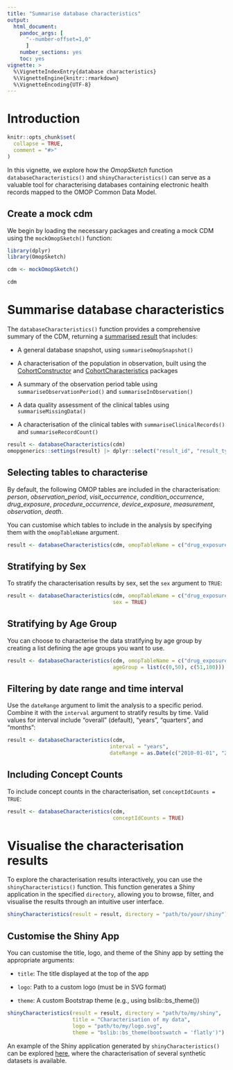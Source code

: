 ```yaml
---
title: "Summarise database characteristics"
output: 
  html_document:
    pandoc_args: [
      "--number-offset=1,0"
      ]
    number_sections: yes
    toc: yes
vignette: >
  %\VignetteIndexEntry{database characteristics}
  %\VignetteEngine{knitr::rmarkdown}
  %\VignetteEncoding{UTF-8}
---
```


# Introduction

```r
knitr::opts_chunk$set(
  collapse = TRUE,
  comment = "#>"
)

```

In this vignette, we explore how the *OmopSketch* function `databaseCharacteristics()` and `shinyCharacteristics()` can serve as a valuable tool for characterising databases containing electronic health records mapped to the OMOP Common Data Model.

## Create a mock cdm

We begin by loading the necessary packages and creating a mock CDM using the `mockOmopSketch()` function:

```r
library(dplyr)
library(OmopSketch)

cdm <- mockOmopSketch()

cdm
```

# Summarise database characteristics

The `databaseCharacteristics()` function provides a comprehensive summary of the CDM, returning a [summarised result]() that includes:

-   A general database snapshot, using `summariseOmopSnapshot()`

-   A characterisation of the population in observation, built using the [CohortConstructor]() and [CohortCharacteristics]() packages

-   A summary of the observation period table using `summariseObservationPeriod()` and `summariseInObservation()`

-   A data quality assessment of the clinical tables using `summariseMissingData()`

-   A characterisation of the clinical tables with `summariseClinicalRecords()` and `summariseRecordCount()`

```r
result <- databaseCharacteristics(cdm)
omopgenerics::settings(result) |> dplyr::select("result_id", "result_type", "package_name")
```

## Selecting tables to characterise

By default, the following OMOP tables are included in the characterisation: *person*, *observation_period*, *visit_occurrence*, *condition_occurrence*, *drug_exposure*, *procedure_occurrence*, *device_exposure*, *measurement*, *observation*, *death*.

You can customise which tables to include in the analysis by specifying them with the `omopTableName` argument.

```r
result <- databaseCharacteristics(cdm, omopTableName = c("drug_exposure", "condition_occurrence"))
```

## Stratifying by Sex

To stratify the characterisation results by sex, set the `sex` argument to `TRUE`:

```r
result <- databaseCharacteristics(cdm, omopTableName = c("drug_exposure", "condition_occurrence"),
                                  sex = TRUE)
```

## Stratifying by Age Group

You can choose to characterise the data stratifying by age group by creating a list defining the age groups you want to use.

```r
result <- databaseCharacteristics(cdm, omopTableName = c("drug_exposure", "condition_occurrence"),
                                  ageGroup = list(c(0,50), c(51,100)))
```

## Filtering by date range and time interval

Use the `dateRange` argument to limit the analysis to a specific period. Combine it with the `interval` argument to stratify results by time. Valid values for interval include "overall" (default), "years", "quarters", and "months":

```r
result <- databaseCharacteristics(cdm,
                                 interval = "years",
                                 dateRange = as.Date(c("2010-01-01", "2018-12-31")))
```

## Including Concept Counts

To include concept counts in the characterisation, set `conceptIdCounts = TRUE`:

```r
result <- databaseCharacteristics(cdm,
                                  conceptIdCounts = TRUE)
```

# Visualise the characterisation results

To explore the characterisation results interactively, you can use the `shinyCharacteristics()` function. This function generates a Shiny application in the specified `directory`, allowing you to browse, filter, and visualise the results through an intuitive user interface.

```r
shinyCharacteristics(result = result, directory = "path/to/your/shiny")
```

## Customise the Shiny App

You can customise the title, logo, and theme of the Shiny app by setting the appropriate arguments:

-   `title`: The title displayed at the top of the app

-   `logo`: Path to a custom logo (must be in SVG format)

-   `theme`: A custom Bootstrap theme (e.g., using bslib::bs_theme())

```r
shinyCharacteristics(result = result, directory = "path/to/my/shiny",
                     title = "Characterisation of my data",
                     logo = "path/to/my/logo.svg",
                     theme = "bslib::bs_theme(bootswatch = 'flatly')")
```

An example of the Shiny application generated by `shinyCharacteristics()` can be explored [here](https://dpa-pde-oxford.shinyapps.io/OmopSketchCharacterisation/), where the characterisation of several synthetic datasets is available.
